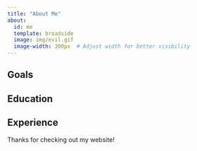 ```yaml
---
title: "About Me"
about:
  id: me
  template: broadside
  image: img/evil.gif
  image-width: 300px  # Adjust width for better visibility
---
```


:::{#me}

## Goals

## Education

## Experience

:::

Thanks for checking out my website!
